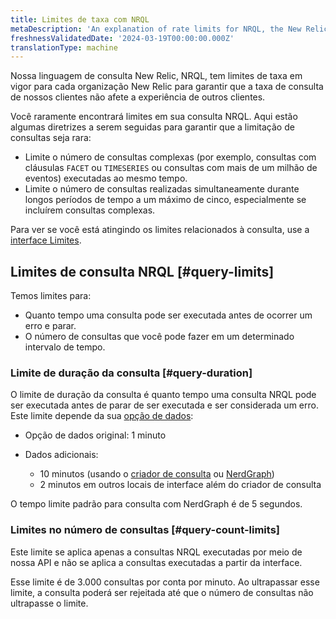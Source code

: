 ```yaml
---
title: Limites de taxa com NRQL
metaDescription: 'An explanation of rate limits for NRQL, the New Relic query language'
freshnessValidatedDate: '2024-03-19T00:00:00.000Z'
translationType: machine
---
```



Nossa linguagem de consulta New Relic, NRQL, tem limites de taxa em vigor para cada organização New Relic para garantir que a taxa de consulta de nossos clientes não afete a experiência de outros clientes.

Você raramente encontrará limites em sua consulta NRQL. Aqui estão algumas diretrizes a serem seguidas para garantir que a limitação de consultas seja rara:

* Limite o número de consultas complexas (por exemplo, consultas com cláusulas `FACET` ou `TIMESERIES` ou consultas com mais de um milhão de eventos) executadas ao mesmo tempo.
* Limite o número de consultas realizadas simultaneamente durante longos períodos de tempo a um máximo de cinco, especialmente se incluírem consultas complexas.

Para ver se você está atingindo os limites relacionados à consulta, use a [interface Limites](/docs/data-apis/manage-data/view-system-limits/).

## Limites de consulta NRQL [#query-limits]

Temos limites para:

* Quanto tempo uma consulta pode ser executada antes de ocorrer um erro e parar.
* O número de consultas que você pode fazer em um determinado intervalo de tempo.

### Limite de duração da consulta [#query-duration]

O limite de duração da consulta é quanto tempo uma consulta NRQL pode ser executada antes de parar de ser executada e ser considerada um erro. Este limite depende da sua [opção de dados](/docs/accounts/accounts-billing/new-relic-one-pricing-billing/data-ingest-billing#data-prices):

* Opção de dados original: 1 minuto

* Dados adicionais:

  * 10 minutos (usando o [criador de consulta](/docs/query-your-data/explore-query-data/query-builder/introduction-query-builder) ou [NerdGraph](/docs/apis/nerdgraph/examples/async-queries-nrql-tutorial))
  * 2 minutos em outros locais de interface além do criador de consulta

O tempo limite padrão para consulta com NerdGraph é de 5 segundos.

### Limites no número de consultas [#query-count-limits]

Este limite se aplica apenas a consultas NRQL executadas por meio de nossa API e não se aplica a consultas executadas a partir da interface.

Esse limite é de 3.000 consultas por conta por minuto. Ao ultrapassar esse limite, a consulta poderá ser rejeitada até que o número de consultas não ultrapasse o limite.